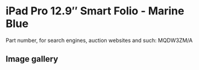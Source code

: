 # iPad Pro 12.9″ Smart Folio - Marine Blue

Part number, for search engines, auction websites and such: MQDW3ZM/A

## Image gallery

<div style={{ width: "768px" }}>
  <GalleryComponent
    images={[
      {
        original: "/everysource/MQDW3",
        thumbnail: "/everypreview/MQDW3",
      },
      {
        original: "/everysource/MQDW3_AV1",
        thumbnail: "/everypreview/MQDW3_AV1",
      },
      {
        original: "/everysource/MQDW3_AV2",
        thumbnail: "/everypreview/MQDW3_AV2",
      },
      {
        original: "/everysource/MQDW3_AV3",
        thumbnail: "/everypreview/MQDW3_AV3",
      },
      {
        original: "/everysource/MQDW3_AV4",
        thumbnail: "/everypreview/MQDW3_AV4",
      }
    ]}
  />
</div>